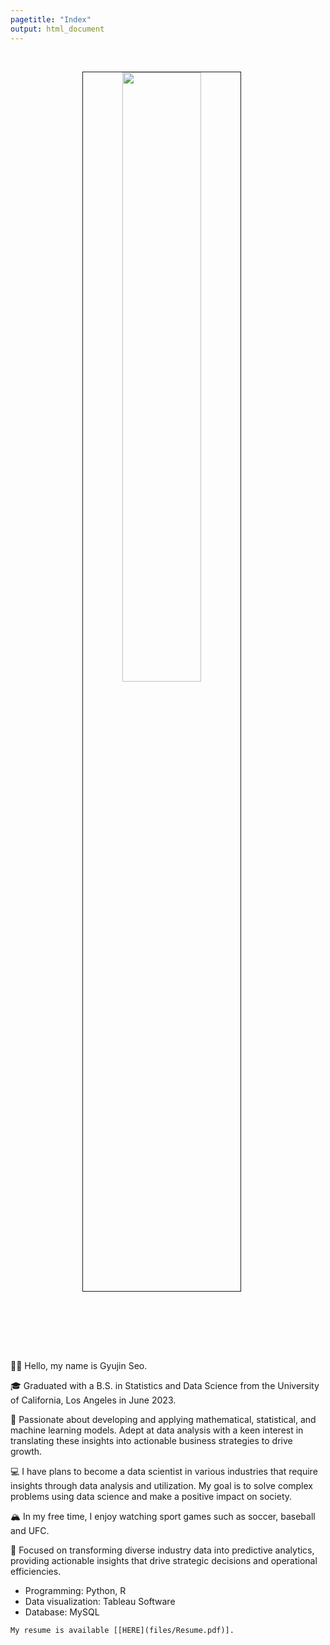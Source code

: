 ```yaml
---
pagetitle: "Index"
output: html_document
---
```


<link rel="stylesheet" href="styles.css" type="text/css">
<link rel="stylesheet" href="site_libs/academicons-1.9.1/css/academicons.min.css"/>

<br>

<p align="center">
<img src="images/profile_picture.jpg" style="width:50%; border:0.5px solid; margin-right: 20px" align="center">
</p>
<br>

<br><br><br>

👋🏽 Hello, my name is Gyujin Seo.

🎓 Graduated with a B.S. in Statistics and Data Science from the University of California, Los Angeles in June 2023.

🌇 Passionate about developing and applying mathematical, statistical, and machine learning models. Adept at data analysis with a keen interest in translating these insights into actionable business strategies to drive growth.

💻 I have plans to become a data scientist in various industries that require insights through data analysis and utilization. My goal is to solve complex problems using data science and make a positive impact on society.

🏔 In my free time, I enjoy watching sport games such as soccer, baseball and UFC.   

💪 Focused on transforming diverse industry data into predictive analytics, providing actionable insights that drive strategic decisions and operational efficiencies.

+ Programming: Python, R
+ Data visualization: Tableau Software
+ Database: MySQL


```My resume is available [[HERE](files/Resume.pdf)].```
